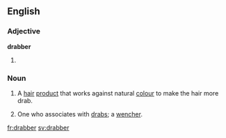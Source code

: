 ==English==

===Adjective===
'''drabber'''

# {{comparative of|drab}}

===Noun===
{{en-noun}}

# A [[hair]] [[product]] that works against natural [[colour]] to make the hair more drab.
# {{obsolete}} One who associates with [[drab]]s; a [[wencher]].
#: {{rfquotek|Massinger}}

{{Webster 1913}}

[[fr:drabber]]
[[sv:drabber]]
